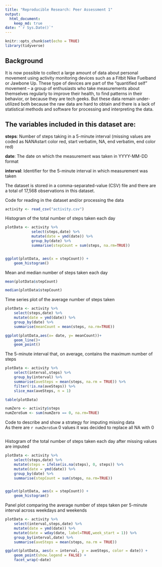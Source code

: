---
title: "Reproducible Research: Peer Assessment 1"
output: 
  html_document:
    keep_md: true
date: "`r Sys.Date()`"
---

```{r setup, include=FALSE}
knitr::opts_chunk$set(echo = TRUE)
library(tidyverse)
```
## Background

It is now possible to collect a large amount of data about personal movement using activity monitoring devices such as a Fitbit Nike Fuelband or Jawbone Up. These type of devices are part of the “quantified self” movement – a group of enthusiasts who take measurements about themselves regularly to improve their health, to find patterns in their behavior, or because they are tech geeks. But these data remain under-utilized both because the raw data are hard to obtain and there is a lack of statistical methods and software for processing and interpreting the data.

## The variables included in this dataset are:

**steps**: Number of steps taking in a 5-minute interval (missing values are coded as NANAstart color red, start verbatim, NA, end verbatim, end color red)

**date**: The date on which the measurement was taken in YYYY-MM-DD format

**interval**: Identifier for the 5-minute interval in which measurement was taken

The dataset is stored in a comma-separated-value (CSV) file and there are a total of 17,568 observations in this dataset.

Code for reading in the dataset and/or processing the data  

```{r}
activity <- read_csv("activity.csv")
```

Histogram of the total number of steps taken each day  

```{r}
plotData <- activity %>%
            select(steps,date) %>%
            mutate(date = ymd(date)) %>%
            group_by(date) %>%
            summarise(stepCount = sum(steps, na.rm=TRUE))


ggplot(plotData, aes(x = stepCount)) +                          
    geom_histogram()
```

Mean and median number of steps taken each day  

```{r}
mean(plotData$stepCount)

median(plotData$stepCount)
```

Time series plot of the average number of steps taken 

```{r}
plotData <- activity %>%
    select(steps,date) %>%
    mutate(date = ymd(date)) %>%
    group_by(date) %>%
    summarise(meanCount = mean(steps, na.rm=TRUE))

ggplot(plotData,aes(x= date, y= meanCount))+
    geom_line()+
    geom_point()

```

The 5-minute interval that, on average, contains the maximum number of steps  

```{r}
plotData <- activity %>%
    select(interval,steps) %>%
    group_by(interval) %>%
    summarise(aveSteps = mean(steps, na.rm = TRUE)) %>%
    filter(!is.na(aveSteps)) %>%
    slice_max(aveSteps, n = 1)

table(plotData)

```

```{r}

numZero <- activity$steps
numZeroSum <- sum(numZero == 0, na.rm=TRUE)

```

Code to describe and show a strategy for imputing missing data  
As there are `r numZeroSum` 0 values it was decided to replace all NA with 0

```{r}
```

Histogram of the total number of steps taken each day after missing values are imputed  

```{r}
plotData <- activity %>%
    select(steps,date) %>%
    mutate(steps = ifelse(is.na(steps), 0, steps)) %>%
    mutate(date = ymd(date)) %>%
    group_by(date) %>%
    summarise(stepCount = sum(steps, na.rm=TRUE))


ggplot(plotData, aes(x = stepCount)) +                          
    geom_histogram()

```

Panel plot comparing the average number of steps taken per 5-minute interval across weekdays and weekends   

```{r}

plotData <- activity %>%
    select(interval,steps,date) %>%
    mutate(date = ymd(date)) %>%
    mutate(date = wday(date, label=TRUE,week_start = 1)) %>%
    group_by(interval,date) %>%
    summarise(aveSteps = mean(steps, na.rm = TRUE))

ggplot(plotData, aes(x = interval, y = aveSteps, color = date)) +
    geom_point(show.legend = FALSE) +
    facet_wrap(~date)
```